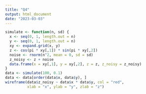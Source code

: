```yaml
---
title: "Q4"
output: html_document
date: "2023-03-03"
---
```


```r
simulate <- function(n, sd) {
  x <- seq(0, 1, length.out = n)
  y <- seq(0, 1, length.out = n)
  xy <- expand.grid(x, y)
  z <- cos(pi * xy[,1]) * sin(pi * xy[,2])
  noise <- rnorm(n^2, mean = 0, sd = sd)
  z_noisy <- z + noise
  data.frame(x = xy[,1], y = xy[,2], z = z, z_noisy = z_noisy)
}
data <- simulate(100, 0.1)
data <- data[order(data$x, data$y), ]
wireframe(data$z_noisy ~ data$x * data$y, col = "red", 
          xlab = "x", ylab = "y", zlab = "z")
```
